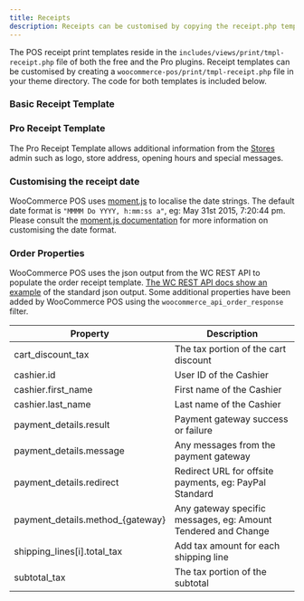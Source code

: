 ```yaml
---
title: Receipts
description: Receipts can be customised by copying the receipt.php template in your theme directory.
---
```



The POS receipt print templates reside in the `includes/views/print/tmpl-receipt.php` file of both the free and the Pro plugins. Receipt templates can be customised by creating a `woocommerce-pos/print/tmpl-receipt.php` file in your theme directory. The code for both templates is included below.

### Basic Receipt Template

<Gist id="04b4a4f1c2792b4efff5" />

### Pro Receipt Template

The Pro Receipt Template allows additional information from the [Stores](./stores) admin such as logo, store address, opening hours and special messages.

<Gist id="c9485366a73ceda12041" />

### Customising the receipt date

WooCommerce POS uses [moment.js](http://momentjs.com/) to localise the date strings. The default date format is `"MMMM Do YYYY, h:mm:ss a"`, eg: May 31st 2015, 7:20:44 pm. Please consult the [moment.js documentation](http://momentjs.com/docs/#/parsing/string-format/) for more information on customising the date format.

### Order Properties

WooCommerce POS uses the json output from the WC REST API to populate the order receipt template. [The WC REST API docs show an example](http://woothemes.github.io/woocommerce-rest-api-docs/#view-an-order) of the standard json output. Some additional properties have been added by WooCommerce POS using the `woocommerce_api_order_response` filter.

| Property                          | Description                                                   |
| --------------------------------- | ------------------------------------------------------------- |
| cart_discount_tax                 | The tax portion of the cart discount                          |
| cashier.id                        | User ID of the Cashier                                        |
| cashier.first_name                | First name of the Cashier                                     |
| cashier.last_name                 | Last name of the Cashier                                      |
| payment_details.result            | Payment gateway success or failure                            |
| payment_details.message           | Any messages from the payment gateway                         |
| payment_details.redirect          | Redirect URL for offsite payments, eg: PayPal Standard        |
| payment_details.method\_{gateway} | Any gateway specific messages, eg: Amount Tendered and Change |
| shipping_lines[i].total_tax       | Add tax amount for each shipping line                         |
| subtotal_tax                      | The tax portion of the subtotal                               |

<Gist id="d224c0d4f7a8ed26bf28" />
